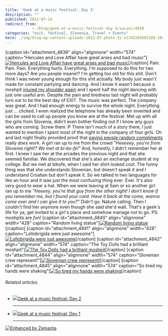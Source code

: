 ```yaml
---
title: 'Geek at a music festival: Day 3'
description: ""
published: 2012-07-14
redirect_from: 
            - /blog/geek-at-a-music-festival-day-3/swizec/4838
categories: "exit, festival, Slovenia, Travel + Events"
hero: ./img/blog-wp-content-uploads-2012-07-photo-31-e1342283685189-1024x764.jpg
---
```

\[caption id=&quot;attachment_4839&quot; align=&quot;alignnone&quot; width=&quot;574&quot; caption=&quot;Hercules and Love Affair have great arses and bad music&quot;][![Hercules and Love Affair have great arses and bad music](./img/blog-wp-content-uploads-2012-07-photo-31-e1342283685189-1024x764.jpg "Hercules and Love Affair have great arses and bad music")](http://swizec.com/blog/wp-content/uploads/2012/07/photo-31-e1342283685189.jpeg)\[/caption] Pain. Pain. Pain. Everything hurts. Everything. I&#x27;m supposed to do this for two more days? Are you people insane!? I&#x27;m getting too old for this shit. Don&#x27;t think I was never young enough for this shit actually. My body just wasn&#x27;t made for constant partying and dancing. And I know it wasn&#x27;t because a moshpit [injured my shoulder again](http://swizec.com/blog/programmers-are-optimists/swizec/4509 "Programmers are optimists") and I spent half the night dancing with just one useful arm. Despite the pain and tiredness last night will probably turn out to be the best day of EXIT. The music was perfect. The company was great. And I had enough energy to survive the whole night. Everything just ... clicked. I even realized the telephone has already been invented and can be used to call up people you know are at the festival. Met up with all the girls from Slovenia, didn&#x27;t even bother finding out if I know any guys who are coming. Screw them :P There isn&#x27;t much of a story there, I just wanted to mention I spent most of the night in the company of four girls. Oh and last night finally provided proof that [paying people random compliments](http://swizec.com/blog/can-you-pay-one-compliment-to-one-stranger-every-day/swizec/4449 "Can you pay one compliment to one stranger every day?") really _does_ work. A girl ran up to me from the crowd _&quot;Heeeeey, you&#x27;re from Slovenia right!? We met at bi-ko-fe!&quot;_ And, honestly, I didn&#x27;t remember her at first. I knew I saw her at the arcades the previous night and that she seemed familiar. We discovered that she&#x27;s also an exchange student at my college. But we met at bikofe, when I said her shirt looked cool. The funny thing was that she understands Slovenian, but doesn&#x27;t speak it and I understand Croatian but don&#x27;t speak it. So we talked in two languages for like an hour and it was just the most confusing thing ever. Ever. It&#x27;s also very good to wear a hat. When we were leaving at 5am or so another girl ran up to me _&quot;Heeeey, you&#x27;re that guy from the other night! I don&#x27;t know if you remember me, but I found your card. Have it back at the come, wanna come over and I can give it to you?&quot;_ Didn&#x27;t go. Nature calling. Then I couldn&#x27;t find her anymore even though she said she&#x27;d wait. That&#x27;s a geek&#x27;s life for ya, get invited to a girl&#x27;s place and somehow manage not to go. PS: moshpits are _fun_! \[caption id=&quot;attachment_4840&quot; align=&quot;alignnone&quot; width=&quot;428&quot; caption=&quot;Random living statue&quot;][![Random living statue](./img/blog-wp-content-uploads-2012-07-photo-4-e1342283814117-764x1024.jpg "Random living statue")](http://swizec.com/blog/wp-content/uploads/2012/07/photo-4.jpeg)\[/caption] \[caption id=&quot;attachment_4841&quot; align=&quot;alignnone&quot; width=&quot;428&quot; caption=&quot;Lollobrigida were just awesome&quot;][![Lollobrigida were just awesome](./img/blog-wp-content-uploads-2012-07-photo-5-e1342283895969-764x1024.jpg "Lollobrigida were just awesome")](http://swizec.com/blog/wp-content/uploads/2012/07/photo-5.jpeg)\[/caption] \[caption id=&quot;attachment_4842&quot; align=&quot;alignnone&quot; width=&quot;574&quot; caption=&quot;The Toy Dolls had a brilliant moshpit&quot;][![The Toy Dolls had a brilliant moshpit](./img/blog-wp-content-uploads-2012-07-photo-6-e1342283964423-1024x764.jpg "The Toy Dolls had a brilliant moshpit")](http://swizec.com/blog/wp-content/uploads/2012/07/photo-6.jpeg)\[/caption] \[caption id=&quot;attachment_4844&quot; align=&quot;alignnone&quot; width=&quot;574&quot; caption=&quot;Slovenian crew represent!&quot;][![Slovenian crew represent!](./img/blog-wp-content-uploads-2012-07-2012-07-14_04-38-44_67-1024x768.jpg "Slovenian crew represent!")](http://swizec.com/blog/wp-content/uploads/2012/07/2012-07-14_04-38-44_67.jpeg)\[/caption] \[caption id=&quot;attachment_4845&quot; align=&quot;alignnone&quot; width=&quot;574&quot; caption=&quot;So tired my hands were shaking&quot;][![So tired my hands were shaking](./img/blog-wp-content-uploads-2012-07-photo2-e1342284117905-1024x764.jpg "So tired my hands were shaking")](http://swizec.com/blog/wp-content/uploads/2012/07/photo2.jpeg)\[/caption]

###### Related articles

- [![](http://i.zemanta.com/100305583_80_80.jpg)](http://swizec.com/blog/geek-at-a-music-festival-day-2/swizec/4830)[Geek at a music festival: Day 2](http://swizec.com/blog/geek-at-a-music-festival-day-2/swizec/4830)

  * * *

- [![](http://i.zemanta.com/100106846_80_80.jpg)](http://swizec.com/blog/geek-at-a-music-festival-day-1/swizec/4825)[Geek at a music festival: Day 1](http://swizec.com/blog/geek-at-a-music-festival-day-1/swizec/4825)

  * * *

[![Enhanced by Zemanta](http://img.zemanta.com/zemified_e.png?x-id=4a5a2c3f-565f-447b-a78d-ccdd339c1ca7)](http://www.zemanta.com/?px "Enhanced by Zemanta")